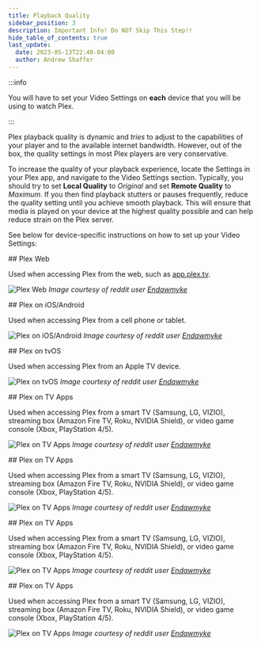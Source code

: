 ```yaml
---
title: Playback Quality
sidebar_position: 3
description: Important Info! Do NOT Skip This Step!!
hide_table_of_contents: true
last_update:
  date: 2023-05-13T22:48-04:00
  author: Andrew Shaffer
---
```



:::info

You will have to set your Video Settings on **each** device that you will be using to watch Plex.

:::

Plex playback quality is dynamic and *tries* to adjust to the capabilities of your player and to the available internet bandwidth. However, out of the box, the quality settings in most Plex players are very conservative.

To increase the quality of your playback experience, locate the Settings in your Plex app, and navigate to the Video Settings section. Typically, you should try to set **Local Quality** to *Original* and set **Remote Quality** to *Maximum*. If you then find playback stutters or pauses frequently, reduce the quality setting until you achieve smooth playback. This will ensure that media is played on your device at the highest quality possible and can help reduce strain on the Plex server.

See below for device-specific instructions on how to set up your Video Settings:

<Tabs>

  <TabItem value="website" label="Website" default>
## Plex Web 

Used when accessing Plex from the web, such as [app.plex.tv](https://app.plex.tv/).

![Plex Web](https://i.imgur.com/xTAgRjU.jpg)
_Image courtesy of reddit user [Endawmyke](https://www.reddit.com/r/PleX/comments/mora8f/i_made_a_how_to_direct_play_1_page_guide_you_can/)_
  </TabItem>

  <TabItem value="ios-android" label="Cell phone or tablet">
## Plex on iOS/Android

Used when accessing Plex from a cell phone or tablet.

![Plex on iOS/Android](https://i.imgur.com/fpjN6tj.jpg)
_Image courtesy of reddit user [Endawmyke](https://www.reddit.com/r/PleX/comments/mora8f/i_made_a_how_to_direct_play_1_page_guide_you_can/)_
  </TabItem>

  <TabItem value="tvos" label="Apple TV app">
## Plex on tvOS

Used when accessing Plex from an Apple TV device.

![Plex on tvOS](https://i.imgur.com/NkA80Gw.jpg)
_Image courtesy of reddit user [Endawmyke](https://www.reddit.com/r/PleX/comments/mora8f/i_made_a_how_to_direct_play_1_page_guide_you_can/)_
  </TabItem>

  <TabItem value="smarttv" label="Smart TV">
## Plex on TV Apps

Used when accessing Plex from a smart TV (Samsung, LG, VIZIO), streaming box (Amazon Fire TV, Roku, NVIDIA Shield), or video game console (Xbox, PlayStation 4/5).

![Plex on TV Apps](https://i.imgur.com/tmbH6n2.jpg)
_Image courtesy of reddit user [Endawmyke](https://www.reddit.com/r/PleX/comments/mora8f/i_made_a_how_to_direct_play_1_page_guide_you_can/)_
  </TabItem>

  <TabItem value="firetv" label="Amazon Fire TV">
## Plex on TV Apps

Used when accessing Plex from a smart TV (Samsung, LG, VIZIO), streaming box (Amazon Fire TV, Roku, NVIDIA Shield), or video game console (Xbox, PlayStation 4/5).

![Plex on TV Apps](https://i.imgur.com/tmbH6n2.jpg)
_Image courtesy of reddit user [Endawmyke](https://www.reddit.com/r/PleX/comments/mora8f/i_made_a_how_to_direct_play_1_page_guide_you_can/)_
  </TabItem>

  <TabItem value="roku" label="Roku">
## Plex on TV Apps

Used when accessing Plex from a smart TV (Samsung, LG, VIZIO), streaming box (Amazon Fire TV, Roku, NVIDIA Shield), or video game console (Xbox, PlayStation 4/5).

![Plex on TV Apps](https://i.imgur.com/tmbH6n2.jpg)
_Image courtesy of reddit user [Endawmyke](https://www.reddit.com/r/PleX/comments/mora8f/i_made_a_how_to_direct_play_1_page_guide_you_can/)_
  </TabItem>

  <TabItem value="game-console" label="Video game console">
## Plex on TV Apps

Used when accessing Plex from a smart TV (Samsung, LG, VIZIO), streaming box (Amazon Fire TV, Roku, NVIDIA Shield), or video game console (Xbox, PlayStation 4/5).

![Plex on TV Apps](https://i.imgur.com/tmbH6n2.jpg)
_Image courtesy of reddit user [Endawmyke](https://www.reddit.com/r/PleX/comments/mora8f/i_made_a_how_to_direct_play_1_page_guide_you_can/)_
  </TabItem>

</Tabs>